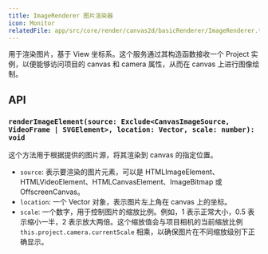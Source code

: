 ```yaml
---
title: ImageRenderer 图片渲染器
icon: Monitor
relatedFile: app/src/core/render/canvas2d/basicRenderer/ImageRenderer.tsx
---
```


用于渲染图片，基于 View 坐标系。这个服务通过其构造函数接收一个 Project 实例，以便能够访问项目的 canvas 和 camera 属性，从而在 canvas 上进行图像绘制。

## API

### `renderImageElement(source: Exclude<CanvasImageSource, VideoFrame | SVGElement>, location: Vector, scale: number): void`

这个方法用于根据提供的图片源，将其渲染到 canvas 的指定位置。

- `source`: 表示要渲染的图片元素，可以是 HTMLImageElement、HTMLVideoElement、HTMLCanvasElement、ImageBitmap 或 OffscreenCanvas。
- `location`: 一个 Vector 对象，表示图片左上角在 canvas 上的坐标。
- `scale`: 一个数字，用于控制图片的缩放比例。例如，1 表示正常大小，0.5 表示缩小一半，2 表示放大两倍。这个缩放值会与项目相机的当前缩放比例 `this.project.camera.currentScale` 相乘，以确保图片在不同缩放级别下正确显示。
